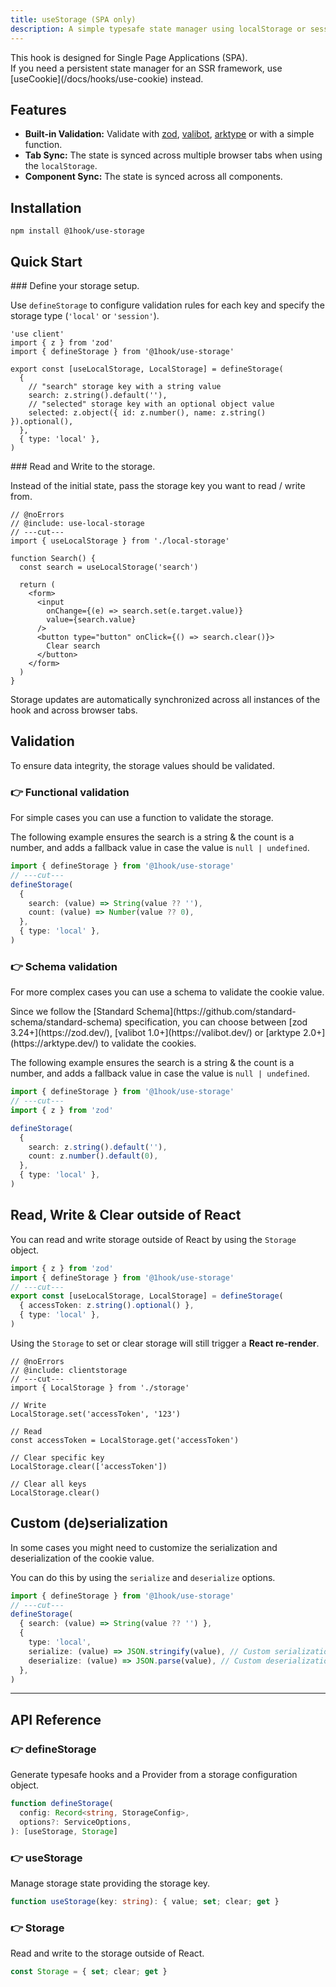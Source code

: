 ```yaml
---
title: useStorage (SPA only)
description: A simple typesafe state manager using localStorage or sessionStorage.
---
```


<Callout type="info">
  This hook is designed for Single Page Applications (SPA).
  <br /> If you need a persistent state manager for an SSR framework, use
  [useCookie](/docs/hooks/use-cookie) instead.
</Callout>

## Features

- **Built-in Validation:** Validate with [zod](https://zod.dev/), [valibot](https://valibot.dev/), [arktype](https://arktype.dev/) or with a simple function.
- **Tab Sync:** The state is synced across multiple browser tabs when using the `localStorage`.
- **Component Sync:** The state is synced across all components.

## Installation

```package-install
npm install @1hook/use-storage
```

## Quick Start

<Steps>
<Step>
### Define your storage setup.

Use `defineStorage` to configure validation rules for each key and specify the storage type (`'local'` or `'session'`).

```tsx twoslash title='local-storage.ts' include use-local-storage
'use client'
import { z } from 'zod'
import { defineStorage } from '@1hook/use-storage'

export const [useLocalStorage, LocalStorage] = defineStorage(
  {
    // "search" storage key with a string value
    search: z.string().default(''),
    // "selected" storage key with an optional object value
    selected: z.object({ id: z.number(), name: z.string() }).optional(),
  },
  { type: 'local' },
)
```

</Step>

<Step>
### Read and Write to the storage.

Instead of the initial state, pass the storage key you want to read / write from.

```tsx twoslash
// @noErrors
// @include: use-local-storage
// ---cut---
import { useLocalStorage } from './local-storage'

function Search() {
  const search = useLocalStorage('search')

  return (
    <form>
      <input
        onChange={(e) => search.set(e.target.value)}
        value={search.value}
      />
      <button type="button" onClick={() => search.clear()}>
        Clear search
      </button>
    </form>
  )
}
```

Storage updates are automatically synchronized across all instances of the hook and across browser tabs.

</Step>
</Steps>

## Validation

To ensure data integrity, the storage values should be validated.

### 👉 Functional validation

For simple cases you can use a function to validate the storage.

The following example ensures the search is a string & the count is a number,
and adds a fallback value in case the value is `null | undefined`.

```ts twoslash
import { defineStorage } from '@1hook/use-storage'
// ---cut---
defineStorage(
  {
    search: (value) => String(value ?? ''),
    count: (value) => Number(value ?? 0),
  },
  { type: 'local' },
)
```

### 👉 Schema validation

For more complex cases you can use a schema to validate the cookie value.

<Callout type="info">
  Since we follow the [Standard
  Schema](https://github.com/standard-schema/standard-schema) specification, you
  can choose between [zod 3.24+](https://zod.dev/), [valibot
  1.0+](https://valibot.dev/) or [arktype 2.0+](https://arktype.dev/) to
  validate the cookies.
</Callout>

The following example ensures the search is a string & the count is a number,
and adds a fallback value in case the value is `null | undefined`.

```ts twoslash
import { defineStorage } from '@1hook/use-storage'
// ---cut---
import { z } from 'zod'

defineStorage(
  {
    search: z.string().default(''),
    count: z.number().default(0),
  },
  { type: 'local' },
)
```

## Read, Write & Clear outside of React

You can read and write storage outside of React by using the `Storage` object.

```ts twoslash include clientstorage
import { z } from 'zod'
import { defineStorage } from '@1hook/use-storage'
// ---cut---
export const [useLocalStorage, LocalStorage] = defineStorage(
  { accessToken: z.string().optional() },
  { type: 'local' },
)
```

Using the `Storage` to set or clear storage will still trigger a **React re-render**.

```tsx twoslash
// @noErrors
// @include: clientstorage
// ---cut---
import { LocalStorage } from './storage'

// Write
LocalStorage.set('accessToken', '123')

// Read
const accessToken = LocalStorage.get('accessToken')

// Clear specific key
LocalStorage.clear(['accessToken'])

// Clear all keys
LocalStorage.clear()
```

## Custom (de)serialization

In some cases you might need to customize the serialization and deserialization of the cookie value.

You can do this by using the `serialize` and `deserialize` options.

```ts twoslash
import { defineStorage } from '@1hook/use-storage'
// ---cut---
defineStorage(
  { search: (value) => String(value ?? '') },
  {
    type: 'local',
    serialize: (value) => JSON.stringify(value), // Custom serialization
    deserialize: (value) => JSON.parse(value), // Custom deserialization
  },
)
```

<hr />

## API Reference

### 👉 defineStorage

Generate typesafe hooks and a Provider from a storage configuration object.

```ts
function defineStorage(
  config: Record<string, StorageConfig>,
  options?: ServiceOptions,
): [useStorage, Storage]
```

<AutoTypeTable
  name="ServiceOptions"
  description="The options of the storage service."
  path="packages/use-storage/src/index.ts"
/>

### 👉 useStorage

Manage storage state providing the storage key.

```ts
function useStorage(key: string): { value; set; clear; get }
```

### 👉 Storage

Read and write to the storage outside of React.

```ts
const Storage = { set; clear; get }
```
